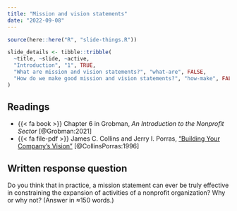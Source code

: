 ```yaml
---
title: "Mission and vision statements"
date: "2022-09-08"
---
```


```r
source(here::here("R", "slide-things.R"))

slide_details <- tibble::tribble(
  ~title, ~slide, ~active,
  "Introduction", "1", TRUE,
  "What are mission and vision statements?", "what-are", FALSE,
  "How do we make good mission and vision statements?", "how-make", FALSE
)
```

## Readings

- {{< fa book >}} Chapter 6 in Grobman, *An Introduction to the Nonprofit Sector* [@Grobman:2021]
- {{< fa file-pdf >}} James C. Collins and Jerry I. Porras, ["Building Your Company's Vision"](https://cpb-us-e1.wpmucdn.com/sites.uw.edu/dist/0/1149/files/2018/10/HBR-Article-Core-Purpose-and-Values-1xxgxio.pdf) [@CollinsPorras:1996]


## Written response question

Do you think that in practice, a mission statement can ever be truly effective in constraining the expansion of activities of a nonprofit organization? Why or why not? (Answer in ≈150 words.)

